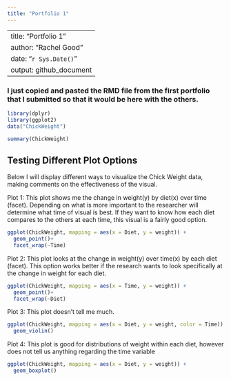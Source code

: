 ```yaml
---
title: "Portfolio 1"
---
```


---
title: "Portfolio 1"
author: "Rachel Good"
date: "`r Sys.Date()`"
output: github_document
---
### I just copied and pasted the RMD file from the first portfolio that I submitted so that it would be here with the others.
```r
library(dplyr)
library(ggplot2)
data("ChickWeight")
```


```r
summary(ChickWeight)
```

## Testing Different Plot Options

Below I will display different ways to visualize the Chick Weight data, making comments on the effectiveness of the visual.

Plot 1:
This plot shows me the change in weight(y) by diet(x) over time (facet). Depending on what is more important to the researcher will determine what time of visual is best. If they want to know how each diet compares to the others at each time, this visual is a fairly good option.
```r
ggplot(ChickWeight, mapping = aes(x = Diet, y = weight)) +
  geom_point()+
  facet_wrap(~Time)
```
Plot 2:
This plot looks at the change in weight(y) over time(x) by each diet (facet). This option works better if the research wants to look specifically at the change in weight for each diet. 
```r
ggplot(ChickWeight, mapping = aes(x = Time, y = weight)) +
  geom_point()+
  facet_wrap(~Diet)
```

Plot 3:
This plot doesn't tell me much.
```r
ggplot(ChickWeight, mapping = aes(x = Diet, y = weight, color = Time)) +
  geom_violin()
```

Plot 4:
This plot is good for distributions of weight within each diet, however does not tell us anything regarding the time variable
```r
ggplot(ChickWeight, mapping = aes(x = Diet, y = weight)) +
  geom_boxplot()
```